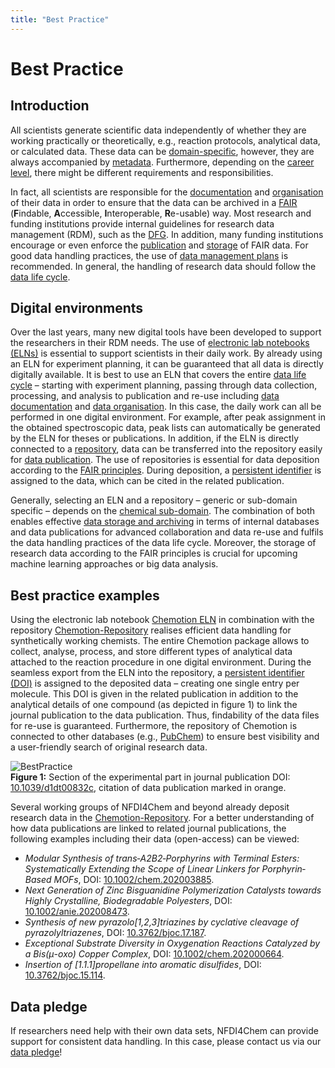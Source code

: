 ```yaml
---
title: "Best Practice"
---
```


# Best Practice

## Introduction

All scientists generate scientific data independently of whether they are working practically or theoretically, e.g., reaction protocols, analytical data, or calculated data. These data can be [domain-specific](/docs/domains/guide), however, they are always accompanied by [metadata](/docs/topics/metadata). Furthermore, depending on the [career level](/docs/role/guide), there might be different requirements and responsibilities.

In fact, all scientists are responsible for the [documentation](/docs/data/data_documentation) and [organisation](/docs/data/data_organisation) of their data in order to ensure that the data can be archived in a [FAIR](/docs/topics/fair) (**F**indable, **A**ccessible, **I**nteroperable, **R**e-usable) way. Most research and funding institutions provide internal guidelines for research data management (RDM), such as the [DFG](https://www.dfg.de/download/pdf/foerderung/grundlagen_dfg_foerderung/forschungsdaten/forschungsdaten_checkliste_de.pdf). In addition, many funding institutions encourage or even enforce the [publication](/docs/data/data_publication) and [storage](/docs/data/data_storage) of FAIR data. For good data handling practices, the use of [data management plans](/docs/data/dmp) is recommended. In general, the handling of research data should follow the [data life cycle](/docs/topics/data_life_cycle).

## Digital environments

Over the last years, many new digital tools have been developed to support the researchers in their RDM needs. The use of [electronic lab notebooks (ELNs)](/docs/topics/eln) is essential to support scientists in their daily work. By already using an ELN for experiment planning, it can be guaranteed that all data is directly digitally available. It is best to use an ELN that covers the entire [data life cycle](/docs/topics/data_life_cycle) – starting with experiment planning, passing through data collection, processing, and analysis to publication and re-use including [data documentation](/docs/data/data_documentation) and [data organisation](/docs/data/data_organisation). In this case, the daily work can all be performed in one digital environment. For example, after peak assignment in the obtained spectroscopic data, peak lists can automatically be generated by the ELN for theses or publications. In addition, if the ELN is directly connected to a [repository](/docs/topics/repositories), data can be transferred into the repository easily for [data publication](/docs/data/data_publication). The use of repositories is essential for data deposition according to the [FAIR principles](/docs/topics/fair). During deposition, a [persistent identifier](/docs/topics/pid) is assigned to the data, which can be cited in the related publication.

Generally, selecting an ELN and a repository – generic or sub-domain specific – depends on the [chemical sub-domain](/docs/domains/guide). The combination of both enables effective [data storage and archiving](/docs/data/data_storage) in terms of internal databases and data publications for advanced collaboration and data re-use and fulfils the data handling practices of the data life cycle. Moreover, the storage of research data according to the FAIR principles is crucial for upcoming machine learning approaches or big data analysis. 

## Best practice examples

Using the electronic lab notebook [Chemotion ELN](https://www.chemotion.net/chemotionsaurus/) in combination with the repository [Chemotion-Repository](https://www.chemotion-repository.net/welcome) realises efficient data handling for synthetically working chemists. The entire Chemotion package allows to collect, analyse, process, and store different types of analytical data attached to the reaction procedure in one digital environment. During the seamless export from the ELN into the repository, a [persistent identifier (DOI)](/docs/topics/pid) is assigned to the deposited data – creating one single entry per molecule. This DOI is given in the related publication in addition to the analytical details of one compound (as depicted in figure 1) to link the journal publication to the data publication. Thus, findability of the data files for re-use is guaranteed. Furthermore, the repository of Chemotion is connected to other databases (e.g., [PubChem](https://pubchem.ncbi.nlm.nih.gov/)) to ensure best visibility and a user-friendly search of original research data.

![BestPractice](/img/topics/BestPractice.png) <br/>
**Figure 1:** Section of the experimental part in journal publication DOI: [10.1039/d1dt00832c](https://doi.org/10.1039/D1DT00832C), citation of data publication marked in orange.

Several working groups of NFDI4Chem and beyond already deposit research data in the [Chemotion-Repository](https://www.chemotion-repository.net/welcome). For a better understanding of how data publications are linked to related journal publications, the following examples including their data (open-access) can be viewed:

- *Modular Synthesis of trans‐A2B2‐Porphyrins with Terminal Esters: Systematically Extending the Scope of Linear Linkers for Porphyrin‐Based MOFs*, DOI: [10.1002/chem.202003885](https://doi.org/10.1002/chem.202003885).
- *Next Generation of Zinc Bisguanidine Polymerization Catalysts towards Highly Crystalline, Biodegradable Polyesters*, DOI: [10.1002/anie.202008473](https://doi.org/10.1002/anie.202008473).
- *Synthesis of new pyrazolo[1,2,3]triazines by cyclative cleavage of pyrazolyltriazenes*, DOI: [10.3762/bjoc.17.187](https://doi.org/10.3762/bjoc.17.187).
- *Exceptional Substrate Diversity in Oxygenation Reactions Catalyzed by a Bis(μ-oxo) Copper Complex*, DOI: [10.1002/chem.202000664](http://dx.doi.org/10.1002/chem.202000664).
- *Insertion of [1.1.1]propellane into aromatic disulfides*, DOI: [10.3762/bjoc.15.114](https://doi.org/10.3762/bjoc.15.114).


## Data pledge

If researchers need help with their own data sets, NFDI4Chem can provide support for consistent data handling. In this case, please contact us via our [data pledge](https://www.nfdi4chem.de/index.php/user-surveys/)!
